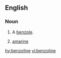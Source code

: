 ==English==

===Noun===
{{en-noun}}

# {{context|organic chemistry|dated|lang=en}} A [[benzole]].
# {{context|chemistry|dated|lang=en}} [[amarine]]

[[hy:benzoline]]
[[vi:benzoline]]